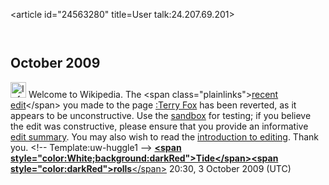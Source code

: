 <article id="24563280" title=User talk:24.207.69.201>
	<talkpage id="24563280" title="User talk:24.207.69.201">

== October 2009 ==

[[Image:Information.png|25px]] Welcome to Wikipedia. The &lt;span class=&quot;plainlinks&quot;&gt;[http://en.wikipedia.org/wiki/Terry_Fox?diff=317707399 recent edit]&lt;/span&gt; you made to the page [[:Terry Fox]] has been reverted, as it appears to be unconstructive. Use the [[Wikipedia:Sandbox|sandbox]] for testing; if you believe the edit was constructive, please ensure that you provide an informative [[Help:Edit summary|edit summary]]. You may also wish to read the [[Wikipedia:Introduction|introduction to editing]]. Thank you. &lt;!-- Template:uw-huggle1 --&gt; [[User:Tide rolls|'''&lt;span style=&quot;color:White;background:darkRed&quot;&gt;Tide&lt;/span&gt;''']][[User talk:Tide rolls|'''&lt;span style=&quot;color:darkRed&quot;&gt;rolls'''&lt;/span&gt;]] 20:30, 3 October 2009 (UTC)
	</talkpage>
</article>